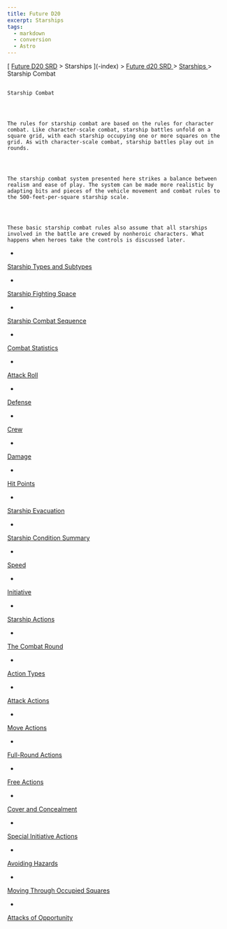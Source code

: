 ```yaml
---
title: Future D20
excerpt: Starships
tags:
  - markdown
  - conversion
  - Astro
---
```







[
[Future D20 SRD]( / ) > Starships
     ](-index)
     >
     [
      Future d20 SRD
     ](future-d20-srd-index)
     >
     [
      Starships
     ](future-d20-srd-starships-index)
     > Starship Combat
    




## 
    Starship Combat
   



    The rules for starship combat are based on the rules for character combat. Like character-scale combat, starship battles unfold on a square grid, with each starship occupying one or more squares on the grid. As with character-scale combat, starship battles play out in rounds.
   



    The starship combat system presented here strikes a balance between realism and ease of play. The system can be made more realistic by adapting bits and pieces of the vehicle movement and combat rules to the 500-feet-per-square starship scale.
   



    These basic starship combat rules also assume that all starships involved in the battle are crewed by nonheroic characters. What happens when heroes take the controls is discussed later.
   


- 
[
      Starship Types and Subtypes
     ](future-d20-srd-starships-combat-starship-types-and-subtypes)

- 
[
      Starship Fighting Space
     ](future-d20-srd-starships-combat-starship-fighting-space)

- 
[
      Starship Combat Sequence
     ](future-d20-srd-starships-combat-starship-combat-sequence)

- 
[
      Combat Statistics
     ](future-d20-srd-starships-combat-combat-statistics-index)

- 
[
       Attack Roll
      ](future-d20-srd-starships-combat-combat-statistics-attack-roll)

- 
[
       Defense
      ](future-d20-srd-starships-combat-combat-statistics-defense)

- 
[
       Crew
      ](future-d20-srd-starships-combat-combat-statistics-crew)

- 
[
       Damage
      ](future-d20-srd-starships-combat-combat-statistics-damage)

- 
[
       Hit Points
      ](future-d20-srd-starships-combat-combat-statistics-hit-points)

- 
[
       Starship Evacuation
      ](future-d20-srd-starships-combat-combat-statistics-starship-evacuation)

- 
[
       Starship Condition Summary
      ](future-d20-srd-starships-combat-combat-statistics-starship-condition-summary)

- 
[
       Speed
      ](future-d20-srd-starships-combat-combat-statistics-speed)

- 
[
      Initiative
     ](future-d20-srd-starships-combat-initiatve)

- 
[
      Starship Actions
     ](future-d20-srd-starships-combat-starship-actions)

- 
[
      The Combat Round
     ](future-d20-srd-starships-combat-the-combat-round)

- 
[
      Action Types
     ](future-d20-srd-starships-combat-action-types)

- 
[
      Attack Actions
     ](future-d20-srd-starships-combat-attack-actions)

- 
[
      Move Actions
     ](future-d20-srd-starships-combat-move-actions)

- 
[
      Full-Round Actions
     ](future-d20-srd-starships-combat-full-round-actions)

- 
[
      Free Actions
     ](future-d20-srd-starships-combat-free-actions)

- 
[
      Cover and Concealment
     ](future-d20-srd-starships-combat-cover-and-concealment)

- 
[
      Special Initiative Actions
     ](future-d20-srd-starships-combat-special-initative-actions)

- 
[
      Avoiding Hazards
     ](future-d20-srd-starships-combat-avoiding-hazards)

- 
[
      Moving Through Occupied Squares
     ](future-d20-srd-starships-combat-moving-through-occupied-squares)

- 
[
      Attacks of Opportunity
     ](future-d20-srd-starships-combat-attacks-of-opportunity)






